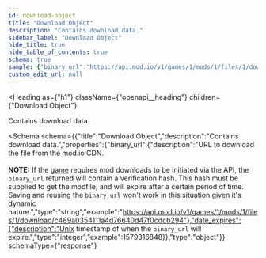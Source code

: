 ```yaml
---
id: download-object
title: "Download Object"
description: "Contains download data."
sidebar_label: "Download Object"
hide_title: true
hide_table_of_contents: true
schema: true
sample: {"binary_url":"https://api.mod.io/v1/games/1/mods/1/files/1/download/c489a0354111a4d76640d47f0cdcb294","date_expires":1579316848}
custom_edit_url: null
---
```



<Heading
  as={"h1"}
  className={"openapi__heading"}
  children={"Download Object"}
>
</Heading>



Contains download data.

<Schema
  schema={{"title":"Download Object","description":"Contains download data.","properties":{"binary_url":{"description":"URL to download the file from the mod.io CDN.<br /><br />__NOTE:__ If the [game](/restapi/docs/get-game) requires mod downloads to be initiated via the API, the `binary_url` returned will contain a verification hash. This hash must be supplied to get the modfile, and will expire after a certain period of time. Saving and reusing the `binary_url` won't work in this situation given it's dynamic nature.","type":"string","example":"https://api.mod.io/v1/games/1/mods/1/files/1/download/c489a0354111a4d76640d47f0cdcb294"},"date_expires":{"description":"Unix timestamp of when the `binary_url` will expire.","type":"integer","example":1579316848}},"type":"object"}}
  schemaType={"response"}
>
  
</Schema>
            